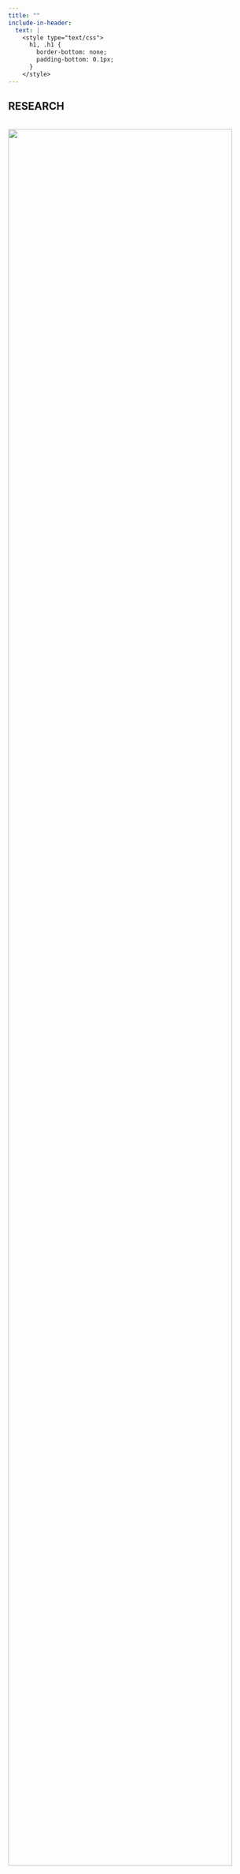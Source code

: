 ```yaml
---
title: ""
include-in-header:
  text: |
    <style type="text/css">
      h1, .h1 {
        border-bottom: none;
        padding-bottom: 0.1px;
      }
    </style>
---
```


:::::: {.column-page}
::::: {.grid}
:::: {.g-col-12 .g-col-sm-12}
::: {.text-center}

# RESEARCH

:::
::::


:::: {.g-col-12 .g-col-sm-6}
<br> ![](talking.jpeg){width="95%"} <br> <h7 style="font-size:9px">Photo by Melissa Blackall</h7>
::::

:::: {.g-col-12 .g-col-sm-6}
### Journal Articles

*Injustice, Relational Violence, and the Foster System* (2024). Under Review. Draft available on request.

[*Redistricting Reforms Reduce Gerrymandering by Constraining Partisan Actors*](https://arxiv.org/abs/2407.11336) (2024). <br> With Cory McCartan, Christopher T. Kenny, Tyler Simko, Michael Y Zhao, and Kosuke Imai. <br>

### Works in Progress

*From Republican to Bipartisan Gerrymandering: Comparing Partisan Bias in Congressional Redistricting Cycles from 2010 to 2020* (2024). 

*How Should Universities Ethically Engage with the Direct Descendants of those Enslaved by their Faculty, Leaders, and Staff?* (2024). With Christopher Hopson and Danielle Allen.

*Parenting in Poverty: Injustice and Contemporary Definitions of Child Neglect.*

*Racial Ideology, Welfare, and the Value of Black Intimate Bonds.*

::::

::::: 

::::::
